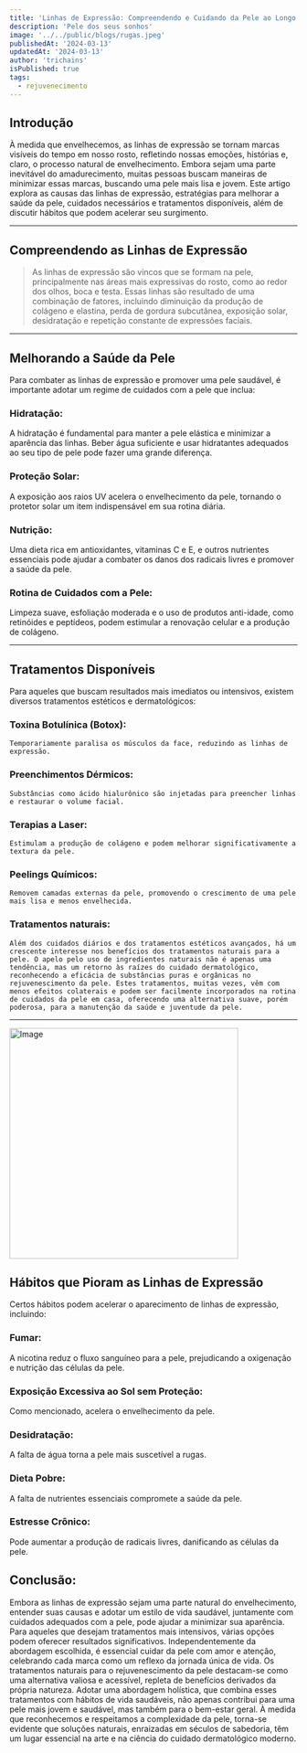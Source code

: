 ```yaml
---
title: 'Linhas de Expressão: Compreendendo e Cuidando da Pele ao Longo da Idade'
description: 'Pele dos seus sonhos'
image: '../../public/blogs/rugas.jpeg'
publishedAt: '2024-03-13'
updatedAt: '2024-03-13'
author: 'trichains'
isPublished: true
tags:
  - rejuvenecimento
---
```



## Introdução

À medida que envelhecemos, as linhas de expressão se tornam marcas visíveis do tempo em nosso rosto, refletindo nossas emoções, histórias e, claro, o processo natural de envelhecimento. Embora sejam uma parte inevitável do amadurecimento, muitas pessoas buscam maneiras de minimizar essas marcas, buscando uma pele mais lisa e jovem. Este artigo explora as causas das linhas de expressão, estratégias para melhorar a saúde da pele, cuidados necessários e tratamentos disponíveis, além de discutir hábitos que podem acelerar seu surgimento.

---

## Compreendendo as Linhas de Expressão

> As linhas de expressão são vincos que se formam na pele, principalmente nas áreas mais expressivas do rosto, como ao redor dos olhos, boca e testa. Essas linhas são resultado de uma combinação de fatores, incluindo diminuição da produção de colágeno e elastina, perda de gordura subcutânea, exposição solar, desidratação e repetição constante de expressões faciais.

---

## Melhorando a Saúde da Pele

Para combater as linhas de expressão e promover uma pele saudável, é importante adotar um regime de cuidados com a pele que inclua:

### Hidratação: 

A hidratação é fundamental para manter a pele elástica e minimizar a aparência das linhas. Beber água suficiente e usar hidratantes adequados ao seu tipo de pele pode fazer uma grande diferença.

### Proteção Solar: 
A exposição aos raios UV acelera o envelhecimento da pele, tornando o protetor solar um item indispensável em sua rotina diária.

### Nutrição:
Uma dieta rica em antioxidantes, vitaminas C e E, e outros nutrientes essenciais pode ajudar a combater os danos dos radicais livres e promover a saúde da pele.

### Rotina de Cuidados com a Pele:
Limpeza suave, esfoliação moderada e o uso de produtos anti-idade, como retinóides e peptídeos, podem estimular a renovação celular e a produção de colágeno.
 
---
## Tratamentos Disponíveis

Para aqueles que buscam resultados mais imediatos ou intensivos, existem diversos tratamentos estéticos e dermatológicos:

  ### Toxina Botulínica (Botox):
    Temporariamente paralisa os músculos da face, reduzindo as linhas de expressão.

  ### Preenchimentos Dérmicos:
    Substâncias como ácido hialurônico são injetadas para preencher linhas e restaurar o volume facial.
  
  ### Terapias a Laser: 
    Estimulam a produção de colágeno e podem melhorar significativamente a textura da pele.

  ### Peelings Químicos:
    Removem camadas externas da pele, promovendo o crescimento de uma pele mais lisa e menos envelhecida.

  ### Tratamentos naturais: 
    
    Além dos cuidados diários e dos tratamentos estéticos avançados, há um crescente interesse nos benefícios dos tratamentos naturais para a pele. O apelo pelo uso de ingredientes naturais não é apenas uma tendência, mas um retorno às raízes do cuidado dermatológico, reconhecendo a eficácia de substâncias puras e orgânicas no rejuvenescimento da pele. Estes tratamentos, muitas vezes, vêm com menos efeitos colaterais e podem ser facilmente incorporados na rotina de cuidados da pele em casa, oferecendo uma alternativa suave, porém poderosa, para a manutenção da saúde e juventude da pele.

---

<Image
  src="/blogs/linhaexpressao.jpeg"
  width="400"
  height="404"
  alt="Image"
  sizes="100vw"
/>

## Hábitos que Pioram as Linhas de Expressão

  Certos hábitos podem acelerar o aparecimento de linhas de expressão, incluindo:

  ### Fumar:
  A nicotina reduz o fluxo sanguíneo para a pele, prejudicando a oxigenação e nutrição das células da pele.

  ### Exposição Excessiva ao Sol sem Proteção:
  Como mencionado, acelera o envelhecimento da pele.

  ### Desidratação: 
  A falta de água torna a pele mais suscetível a rugas.

  ### Dieta Pobre: 
  A falta de nutrientes essenciais compromete a saúde da pele.

  ### Estresse Crônico: 
  Pode aumentar a produção de radicais livres, danificando as células da pele.

## Conclusão:
  
Embora as linhas de expressão sejam uma parte natural do envelhecimento, entender suas causas e adotar um estilo de vida saudável, juntamente com cuidados adequados com a pele, pode ajudar a minimizar sua aparência. Para aqueles que desejam tratamentos mais intensivos, várias opções podem oferecer resultados significativos. Independentemente da abordagem escolhida, é essencial cuidar da pele com amor e atenção, celebrando cada marca como um reflexo da jornada única de vida. Os tratamentos naturais para o rejuvenescimento da pele destacam-se como uma alternativa valiosa e acessível, repleta de benefícios derivados da própria natureza. Adotar uma abordagem holística, que combina esses tratamentos com hábitos de vida saudáveis, não apenas contribui para uma pele mais jovem e saudável, mas também para o bem-estar geral. À medida que reconhecemos e respeitamos a complexidade da pele, torna-se evidente que soluções naturais, enraizadas em séculos de sabedoria, têm um lugar essencial na arte e na ciência do cuidado dermatológico moderno.
  

 





